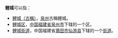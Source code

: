 '''鲤城'''可以指：
* [[泉州|鲤城（古稱）]]，[[泉州|泉州]]古稱鲤城。
* [[鲤城区|鲤城区]]，[[中华人民共和国|中国]][[福建省|福建省]][[泉州市|泉州市]]下辖的一个区。
* [[鲤城街道|鲤城街道]]，中国福建省[[莆田市|莆田市]][[仙游县|仙游县]]下辖的一个[[街道|街道]]。
{{disambig|Cat=二字中國地名消歧義}}